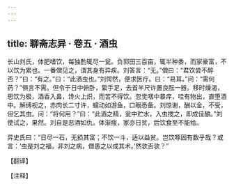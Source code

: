 ```yaml
---
---
---
```

title: 聊斋志异 · 卷五 · 酒虫
---

长山刘氏，体肥嗜饮，每独酌辄尽一瓮。负郭田三百亩，辄半种黍，而家豪富，不以饮为累也。一番僧见之，谓其身有异疾。刘答言：“无。”僧曰：“君饮尝不醉否？”曰：“有之。”曰：“此酒虫也。”刘愕然，便求医疗。曰：“易耳。”问：“需何药？”俱言不需。但令于日中俯卧，絷手足，去首半尺许置良酝一器。移时燥渴，思饮为极，酒香入鼻，馋火上炽，而苦不得饮。忽觉咽中暴痒，哇有物出，直堕酒中。解缚视之，赤肉长二寸许，蠕动如游鱼，口眼悉备。刘惊谢，酬以金，不受，但乞其虫。问：“将何用？”曰：“此酒之精，瓮中贮水，入虫搅之，即成佳酿。”刘使试之，果然。刘自是恶酒如仇。体渐瘦，家亦日贫，后饮食至不能给。

异史氏曰：“日尽一石，无损其富；不饮一斗，适以益贫。岂饮啄固有数乎哉？或言：‘虫是刘之福，非刘之病，僧愚之以成其术。’然欤否欤？”

【翻译】

【注释】

